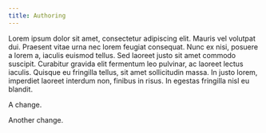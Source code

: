 ```yaml
---
title: Authoring
---
```


Lorem ipsum dolor sit amet, consectetur adipiscing elit. Mauris vel volutpat dui. Praesent vitae urna nec lorem feugiat consequat. Nunc ex nisi, posuere a lorem a, iaculis euismod tellus. Sed laoreet justo sit amet commodo suscipit. Curabitur gravida elit fermentum leo pulvinar, ac laoreet lectus iaculis. Quisque eu fringilla tellus, sit amet sollicitudin massa. In justo lorem, imperdiet laoreet interdum non, finibus in risus. In egestas fringilla nisl eu blandit.

A change.

Another change.
